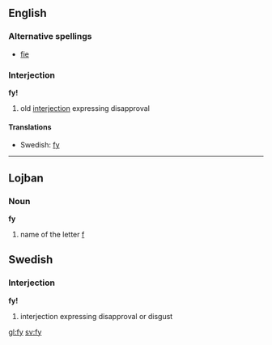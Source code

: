 ==English==

===Alternative spellings===
*[[fie]]

===Interjection===
'''fy!'''

# old [[interjection]] expressing disapproval

====Translations====
*Swedish: [[fy#Swedish|fy]]

----

==Lojban==
===Noun===
'''fy'''

#name of the letter [[f]]

==Swedish==
===Interjection===
'''fy!'''

# interjection expressing disapproval or disgust

[[gl:fy]]
[[sv:fy]]